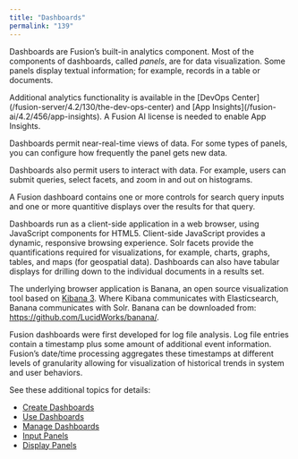 ```yaml
---
title: "Dashboards"
permalink: "139"
---
```


Dashboards are Fusion’s built-in analytics component. Most of the components of dashboards, called *panels*, are for data visualization. Some panels display textual information; for example, records in a table or documents.

<Note>
Additional analytics functionality is available in
the [DevOps Center](/fusion-server/4.2/130/the-dev-ops-center) and
[App Insights](/fusion-ai/4.2/456/app-insights). A Fusion AI license is needed to enable App Insights.
</Note>

Dashboards permit near-real-time views of data. For some types of panels, you can configure how frequently the panel gets new data.

Dashboards also permit users to interact with data. For example, users can submit queries, select facets, and zoom in and out on histograms.

A Fusion dashboard contains one or more controls for search query inputs and one or more quantitive displays over the results for that query.

Dashboards run as a client-side application in a web browser, using JavaScript components for HTML5. Client-side JavaScript provides a dynamic, responsive browsing experience. Solr facets provide the quantifications required for visualizations, for example, charts, graphs, tables, and maps (for geospatial data).
Dashboards can also have tabular displays for drilling down to the individual documents in a results set.

The underlying browser application is Banana, an open source visualization tool
based on [Kibana 3](http://www.elastic.co/guide/en/kibana/3.0/index.html).
Where Kibana communicates with Elasticsearch, Banana communicates with Solr.
Banana can be downloaded from: https://github.com/LucidWorks/banana/.

Fusion dashboards were first developed for log file analysis.
Log file entries contain a timestamp plus some amount of additional event information.
Fusion’s date/time processing aggregates these timestamps at different levels of granularity
allowing for visualization of historical trends in system and user behaviors.

See these additional topics for details:

* [Create Dashboards](/how-to/632/create-dashboards)
* [Use Dashboards](/how-to/668/use-dashboards-in-fusion-4-1)
* [Manage Dashboards](/how-to/948/manage-dashboards)
* [Input Panels](/fusion-server/4.2/138/input-panels)
* [Display Panels](/fusion-server/4.2/137/display-panels)